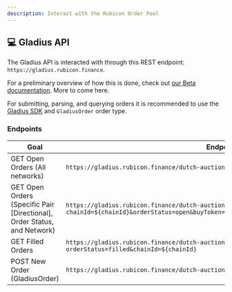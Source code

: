 ```yaml
---
description: Interact with the Rubicon Order Pool
---
```


## 💻 Gladius API

The Gladius API is interacted with through this REST endpoint: `https://gladius.rubicon.finance`.

For a preliminary overview of how this is done, check out [our Beta documentation](https://rubicondefi.notion.site/Rubicon-Gladius-Integration-Guide-ee55cbe3ccdf4b88a6780d8ef090599f). More to come here.

For submitting, parsing, and querying orders it is recommended to use the [Gladius SDK](/api-guides/rubicon-v4/gladius-sdk) and `GladiusOrder` order type.

### Endpoints 

| Goal  | Endpoint                                      |
| --------------- | -------------------------------------------- |
| GET Open Orders (All networks)   | `https://gladius.rubicon.finance/dutch-auction/orders?orderStatus=open` |
| GET Open Orders (Specific Pair [Directional], Order Status, and Network)   | `https://gladius.rubicon.finance/dutch-auction/orders?chainId=${chainId}&orderStatus=open&buyToken=${quote.address}&sellToken=${token.address}` |
| GET Filled Orders | `https://gladius.rubicon.finance/dutch-auction/orders?orderStatus=filled&chainId=${chainId}` |
| POST New Order (GladiusOrder)   | `https://gladius.rubicon.finance/dutch-auction/order` |
